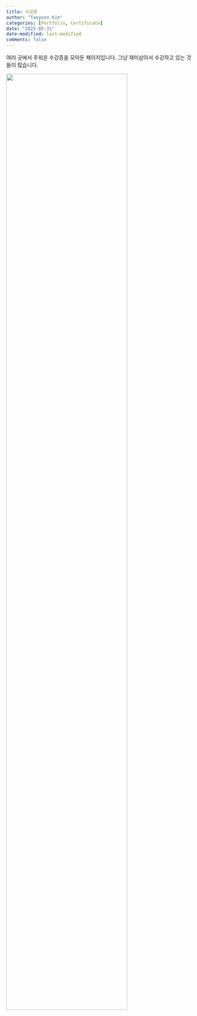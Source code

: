 ```yaml
---
title: 수강증
author: "Taeyoon Kim"
categories: [Portfolio, Certificate]
date: "2025-05-31"
date-modified: last-modified
comments: false
---
```


여러 곳에서 주워온 수강증을 모아둔 페이지입니다. 그냥 재미삼아서 수강하고 있는 것들이 많습니다.

![](certificate_1.webp){width=80% fig-align="center"}
